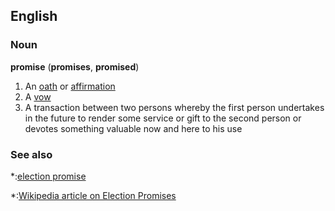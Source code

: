 ==English==

===Noun===
'''promise''' ('''promises''', '''promised''')
#An [[oath]] or [[affirmation]]
#A [[vow]]
#A transaction between two persons whereby the first person undertakes in the future to render some service or gift to the second person or devotes something valuable now and here to his use

===See also===
*:[[election promise]]
*:[[w:Election promise|Wikipedia article on Election Promises]]